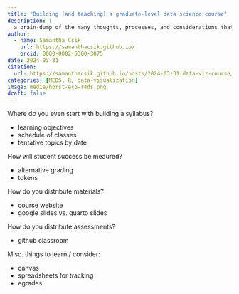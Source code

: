 ```yaml
---
title: "Building (and teaching) a graduate-level data science course"
description: |
  a brain-dump of the many thoughts, processes, and considerations that have been at the center of my attention for the past eight(!) months
author:
  - name: Samantha Csik
    url: https://samanthacsik.github.io/
    orcid: 0000-0002-5300-3075
date: 2024-03-31
citation: 
  url: https://samanthacsik.github.io/posts/2024-03-31-data-viz-course/
categories: [MEDS, R, data-visualization]
image: media/horst-eco-r4ds.png
draft: false
---
```


Where do you even start with building a syllabus?

- learning objectives
- schedule of classes
- tentative topics by date

How will student success be meaured?

- alternative grading
- tokens

How do you distribute materials?

- course website
- google slides vs. quarto slides

How do you distribute assessments?

- github classroom

Misc. things to learn / consider:

- canvas
- spreadsheets for tracking
- egrades